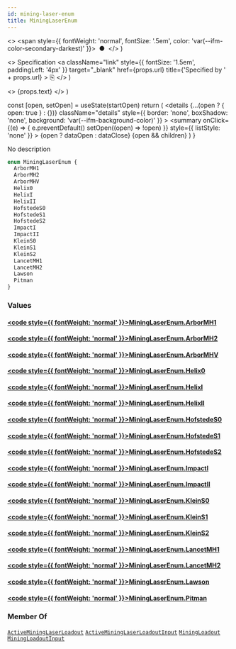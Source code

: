 ```yaml
---
id: mining-laser-enum
title: MiningLaserEnum
---
```


  <>
    <span style={{ fontWeight: 'normal', fontSize: '.5em', color: 'var(--ifm-color-secondary-darkest)' }}>
      &nbsp;●&nbsp;
    </span>
  </>
)

  <>
    Specification
    <a
      className="link"
      style={{ fontSize: '1.5em', paddingLeft: '4px' }}
      target="_blank"
      href={props.url}
      title={'Specified by ' + props.url}
    >
      ⎘
    </a>
  </>
)

  <>
    <span className={props.class}>{props.text}</span>
  </>
)


  const [open, setOpen] = useState(startOpen)
  return (
    <details
      {...(open ? { open: true } : {})}
      className="details"
      style={{ border: 'none', boxShadow: 'none', background: 'var(--ifm-background-color)' }}
    >
      <summary
        onClick={(e) => {
          e.preventDefault()
          setOpen((open) => !open)
        }}
        style={{ listStyle: 'none' }}
      >
        {open ? dataOpen : dataClose}
      </summary>
      {open && children}
    </details>
  )
}

No description

```graphql
enum MiningLaserEnum {
  ArborMH1
  ArborMH2
  ArborMHV
  Helix0
  HelixI
  HelixII
  HofstedeS0
  HofstedeS1
  HofstedeS2
  ImpactI
  ImpactII
  KleinS0
  KleinS1
  KleinS2
  LancetMH1
  LancetMH2
  Lawson
  Pitman
}
```

### Values

#### [<code style={{ fontWeight: 'normal' }}>MiningLaserEnum.<b>ArborMH1</b></code>](#)

#### [<code style={{ fontWeight: 'normal' }}>MiningLaserEnum.<b>ArborMH2</b></code>](#)

#### [<code style={{ fontWeight: 'normal' }}>MiningLaserEnum.<b>ArborMHV</b></code>](#)

#### [<code style={{ fontWeight: 'normal' }}>MiningLaserEnum.<b>Helix0</b></code>](#)

#### [<code style={{ fontWeight: 'normal' }}>MiningLaserEnum.<b>HelixI</b></code>](#)

#### [<code style={{ fontWeight: 'normal' }}>MiningLaserEnum.<b>HelixII</b></code>](#)

#### [<code style={{ fontWeight: 'normal' }}>MiningLaserEnum.<b>HofstedeS0</b></code>](#)

#### [<code style={{ fontWeight: 'normal' }}>MiningLaserEnum.<b>HofstedeS1</b></code>](#)

#### [<code style={{ fontWeight: 'normal' }}>MiningLaserEnum.<b>HofstedeS2</b></code>](#)

#### [<code style={{ fontWeight: 'normal' }}>MiningLaserEnum.<b>ImpactI</b></code>](#)

#### [<code style={{ fontWeight: 'normal' }}>MiningLaserEnum.<b>ImpactII</b></code>](#)

#### [<code style={{ fontWeight: 'normal' }}>MiningLaserEnum.<b>KleinS0</b></code>](#)

#### [<code style={{ fontWeight: 'normal' }}>MiningLaserEnum.<b>KleinS1</b></code>](#)

#### [<code style={{ fontWeight: 'normal' }}>MiningLaserEnum.<b>KleinS2</b></code>](#)

#### [<code style={{ fontWeight: 'normal' }}>MiningLaserEnum.<b>LancetMH1</b></code>](#)

#### [<code style={{ fontWeight: 'normal' }}>MiningLaserEnum.<b>LancetMH2</b></code>](#)

#### [<code style={{ fontWeight: 'normal' }}>MiningLaserEnum.<b>Lawson</b></code>](#)

#### [<code style={{ fontWeight: 'normal' }}>MiningLaserEnum.<b>Pitman</b></code>](#)

### Member Of

[`ActiveMiningLaserLoadout`](/api/types/objects/active-mining-laser-loadout.mdx) <Badge class="badge badge--secondary badge--relation" text="object"/><Bullet />[`ActiveMiningLaserLoadoutInput`](/api/types/inputs/active-mining-laser-loadout-input.mdx) <Badge class="badge badge--secondary badge--relation" text="input"/><Bullet />[`MiningLoadout`](/api/types/objects/mining-loadout.mdx) <Badge class="badge badge--secondary badge--relation" text="object"/><Bullet />[`MiningLoadoutInput`](/api/types/inputs/mining-loadout-input.mdx) <Badge class="badge badge--secondary badge--relation" text="input"/>

